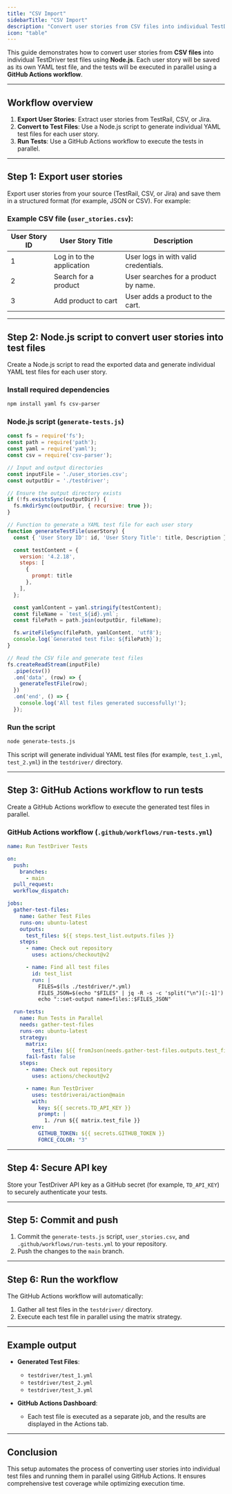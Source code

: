 ```yaml
---
title: "CSV Import"
sidebarTitle: "CSV Import"
description: "Convert user stories from CSV files into individual TestDriver test files using Node.js and GitHub Actions."
icon: "table"
---
```


This guide demonstrates how to convert user stories from **CSV files** into individual TestDriver test files using **Node.js**. Each user story will be saved as its own YAML test file, and the tests will be executed in parallel using a **GitHub Actions workflow**.

---

## Workflow overview

1. **Export User Stories**: Extract user stories from TestRail, CSV, or Jira.
2. **Convert to Test Files**: Use a Node.js script to generate individual YAML test files for each user story.
3. **Run Tests**: Use a GitHub Actions workflow to execute the tests in parallel.

---

## Step 1: Export user stories

Export user stories from your source (TestRail, CSV, or Jira) and save them in a structured format (for example, JSON or CSV). For example:

### Example CSV file (`user_stories.csv`):

| User Story ID | User Story Title          | Description                          |
|---------------|---------------------------|--------------------------------------|
| 1             | Log in to the application | User logs in with valid credentials. |
| 2             | Search for a product      | User searches for a product by name. |
| 3             | Add product to cart       | User adds a product to the cart.     |

---

## Step 2: Node.js script to convert user stories into test files

Create a Node.js script to read the exported data and generate individual YAML test files for each user story.

### Install required dependencies

```bash
npm install yaml fs csv-parser

```

### Node.js script (`generate-tests.js`)

```javascript
const fs = require('fs');
const path = require('path');
const yaml = require('yaml');
const csv = require('csv-parser');

// Input and output directories
const inputFile = './user_stories.csv';
const outputDir = './testdriver';

// Ensure the output directory exists
if (!fs.existsSync(outputDir)) {
  fs.mkdirSync(outputDir, { recursive: true });
}

// Function to generate a YAML test file for each user story
function generateTestFile(userStory) {
  const { 'User Story ID': id, 'User Story Title': title, Description } = userStory;

  const testContent = {
    version: '4.2.18',
    steps: [
      {
        prompt: title
      },
    ],
  };

  const yamlContent = yaml.stringify(testContent);
  const fileName = `test_${id}.yml`;
  const filePath = path.join(outputDir, fileName);

  fs.writeFileSync(filePath, yamlContent, 'utf8');
  console.log(`Generated test file: ${filePath}`);
}

// Read the CSV file and generate test files
fs.createReadStream(inputFile)
  .pipe(csv())
  .on('data', (row) => {
    generateTestFile(row);
  })
  .on('end', () => {
    console.log('All test files generated successfully!');
  });

```

### Run the script

```bash
node generate-tests.js
```

This script will generate individual YAML test files (for example, `test_1.yml`, `test_2.yml`) in the `testdriver/` directory.

---

## Step 3: GitHub Actions workflow to run tests

Create a GitHub Actions workflow to execute the generated test files in parallel.

### GitHub Actions workflow (`.github/workflows/run-tests.yml`)
```yaml [expandable]
name: Run TestDriver Tests

on:
  push:
    branches:
      - main
  pull_request:
  workflow_dispatch:

jobs:
  gather-test-files:
    name: Gather Test Files
    runs-on: ubuntu-latest
    outputs:
      test_files: ${{ steps.test_list.outputs.files }}
    steps:
      - name: Check out repository
        uses: actions/checkout@v2

      - name: Find all test files
        id: test_list
        run: |
          FILES=$(ls ./testdriver/*.yml)
          FILES_JSON=$(echo "$FILES" | jq -R -s -c 'split("\n")[:-1]')
          echo "::set-output name=files::$FILES_JSON"

  run-tests:
    name: Run Tests in Parallel
    needs: gather-test-files
    runs-on: ubuntu-latest
    strategy:
      matrix:
        test_file: ${{ fromJson(needs.gather-test-files.outputs.test_files) }}
      fail-fast: false
    steps:
      - name: Check out repository
        uses: actions/checkout@v2

      - name: Run TestDriver
        uses: testdriverai/action@main
        with:
          key: ${{ secrets.TD_API_KEY }}
          prompt: |
            1. /run ${{ matrix.test_file }}
        env:
          GITHUB_TOKEN: ${{ secrets.GITHUB_TOKEN }}
          FORCE_COLOR: "3"

```

---

## Step 4: Secure API key

Store your TestDriver API key as a GitHub secret (for example, `TD_API_KEY`) to securely authenticate your tests.

---

## Step 5: Commit and push

1. Commit the `generate-tests.js` script, `user_stories.csv`, and `.github/workflows/run-tests.yml` to your repository.
2. Push the changes to the `main` branch.

---

## Step 6: Run the workflow

The GitHub Actions workflow will automatically:
1. Gather all test files in the `testdriver/` directory.
2. Execute each test file in parallel using the matrix strategy.

---

## Example output

- **Generated Test Files**:
  - `testdriver/test_1.yml`
  - `testdriver/test_2.yml`
  - `testdriver/test_3.yml`

- **GitHub Actions Dashboard**:
  - Each test file is executed as a separate job, and the results are displayed in the Actions tab.

---

## Conclusion

This setup automates the process of converting user stories into individual test files and running them in parallel using GitHub Actions. It ensures comprehensive test coverage while optimizing execution time.

